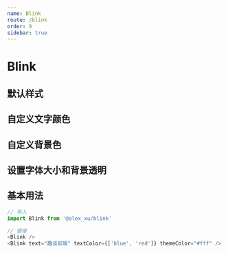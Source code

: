 ```yaml
---
name: Blink
route: /blink
order: 9
sidebar: true
---
```



# Blink

## 默认样式

<Playground>
  <Blink text="趣谈前端" />
</Playground>

## 自定义文字颜色

<Playground>
  <Blink text="趣谈前端" textColor={['red', 'blue']} />
</Playground>

## 自定义背景色

<Playground>
  <Blink text="趣谈前端" textColor={['#FF6666', '#99CC33']} themeColor="#000" />
</Playground>

<Playground>
  <Blink text="趣谈前端" textColor={['#06c', 'red']} themeColor="orange" />
</Playground>

## 设置字体大小和背景透明

<Playground>
  <Blink text="趣谈前端" textColor={['#000', '#003333']} themeColor="#fff" />
  <Blink text="徐小夕" textColor={['#000', '#003333']} themeColor="#fff" fontSize='24px' />
</Playground>

## 基本用法

``` js
// 导入
import Blink from '@alex_xu/blink'

// 使用
<Blink />
<Blink text="趣谈前端" textColor={['blue', 'red']} themeColor="#fff" />
```